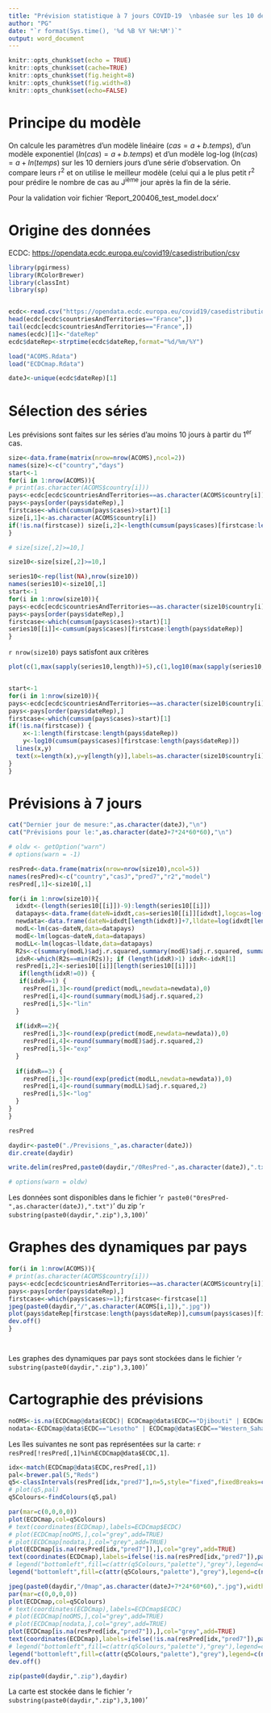 ```yaml
---
title: "Prévision statistique à 7 jours COVID-19  \nbasée sur les 10 derniers jours d'observation"
author: "PG"
date: "`r format(Sys.time(), '%d %B %Y %H:%M')`"
output: word_document
---
```


```r
knitr::opts_chunk$set(echo = TRUE)
knitr::opts_chunk$set(cache=TRUE)
knitr::opts_chunk$set(fig.height=8)
knitr::opts_chunk$set(fig.width=8)
knitr::opts_chunk$set(echo=FALSE)
```


# Principe du modèle

On calcule les paramètres d'un modèle linéaire ($cas = a + b.temps$), d'un modèle exponentiel ($ln(cas) = a + b.temps$) et d'un modèle log-log ($ln(cas) = a +ln(temps)$ sur les 10 derniers jours d'une série d'observation. On compare leurs r^2^ et on utilise le meilleur modèle (celui qui a le plus petit r^2^ pour prédire le nombre de cas au J^ième^ jour après la fin de la série.

Pour la validation voir fichier 'Report_200406_test_model.docx'


# Origine des données

ECDC: [https://opendata.ecdc.europa.eu/covid19/casedistribution/csv](https://opendata.ecdc.europa.eu/covid19/casedistribution/csv)

```r

library(pgirmess)
library(RColorBrewer)
library(classInt)
library(sp)


ecdc<-read.csv("https://opendata.ecdc.europa.eu/covid19/casedistribution/csv")
head(ecdc[ecdc$countriesAndTerritories=="France",])
tail(ecdc[ecdc$countriesAndTerritories=="France",])
names(ecdc)[1]<-"dateRep"
ecdc$dateRep<-strptime(ecdc$dateRep,format="%d/%m/%Y")

load("ACOMS.Rdata")
load("ECDCmap.Rdata")

dateJ<-unique(ecdc$dateRep)[1]

```

# Sélection des séries

Les prévisions sont faites sur les séries d'au moins 10 jours à partir du 1^er^ cas.

```r

size<-data.frame(matrix(nrow=nrow(ACOMS),ncol=2))
names(size)<-c("country","days")
start<-1
for(i in 1:nrow(ACOMS)){
# print(as.character(ACOMS$country[i]))
pays<-ecdc[ecdc$countriesAndTerritories==as.character(ACOMS$country[i]),]
pays<-pays[order(pays$dateRep),]
firstcase<-which(cumsum(pays$cases)>start)[1]
size[i,1]<-as.character(ACOMS$country[i])
if(!is.na(firstcase)) size[i,2]<-length(cumsum(pays$cases)[firstcase:length(cumsum(pays$cases))]) else size[i,2]<-0
}

# size[size[,2]>=10,]

size10<-size[size[,2]>=10,]

series10<-rep(list(NA),nrow(size10))
names(series10)<-size10[,1]
start<-1
for(i in 1:nrow(size10)){
pays<-ecdc[ecdc$countriesAndTerritories==as.character(size10$country[i]),]
pays<-pays[order(pays$dateRep),]
firstcase<-which(cumsum(pays$cases)>start)[1]
series10[[i]]<-cumsum(pays$cases)[firstcase:length(pays$dateRep)]
}

```

`r nrow(size10)` pays satisfont aux critères

```r

plot(c(1,max(sapply(series10,length))+5),c(1,log10(max(sapply(series10,max)))),las=1,ylab="log10(cases)",xlab="days since 1th case",type="n")


start<-1
for(i in 1:nrow(size10)){
pays<-ecdc[ecdc$countriesAndTerritories==as.character(size10$country[i]),]
pays<-pays[order(pays$dateRep),]
firstcase<-which(cumsum(pays$cases)>start)[1]
if(!is.na(firstcase)) {
    x<-1:length(firstcase:length(pays$dateRep))
    y<-log10(cumsum(pays$cases)[firstcase:length(pays$dateRep)])
  lines(x,y)
  text(x=length(x),y=y[length(y)],labels=as.character(size10$country[i]),cex=0.8,pos=4,col="red")
}
}


```

# Prévisions à 7 jours

```r
cat("Dernier jour de mesure:",as.character(dateJ),"\n")
cat("Prévisions pour le:",as.character(dateJ+7*24*60*60),"\n")

# oldw <- getOption("warn")
# options(warn = -1)

resPred<-data.frame(matrix(nrow=nrow(size10),ncol=5))
names(resPred)<-c("country","casJ","pred7","r2","model")
resPred[,1]<-size10[,1]

for(i in 1:nrow(size10)){
  idxdt<-(length(series10[[i]])-9):length(series10[[i]])
  datapays<-data.frame(dateN=idxdt,cas=series10[[i]][idxdt],logcas=log(series10[[i]][idxdt]),lldate=log(idxdt))
  newdata<-data.frame(dateN=idxdt[length(idxdt)]+7,lldate=log(idxdt[length(idxdt)]+7))
  modL<-lm(cas~dateN,data=datapays)
  modE<-lm(logcas~dateN,data=datapays)
  modLL<-lm(logcas~lldate,data=datapays)
  R2s<-c(summary(modL)$adj.r.squared,summary(modE)$adj.r.squared, summary(modLL)$adj.r.squared)
  idxR<-which(R2s==min(R2s)); if (length(idxR)>1) idxR<-idxR[1]
  resPred[i,2]<-series10[[i]][length(series10[[i]])]
   if(length(idxR!=0)) {  
   if(idxR==1) {
    resPred[i,3]<-round(predict(modL,newdata=newdata),0)
    resPred[i,4]<-round(summary(modL)$adj.r.squared,2)
    resPred[i,5]<-"lin"
  }
  
  if(idxR==2){
    resPred[i,3]<-round(exp(predict(modE,newdata=newdata)),0)
    resPred[i,4]<-round(summary(modE)$adj.r.squared,2)
    resPred[i,5]<-"exp"    
  } 
 
  if(idxR==3) {
    resPred[i,3]<-round(exp(predict(modLL,newdata=newdata)),0)
    resPred[i,4]<-round(summary(modLL)$adj.r.squared,2)
    resPred[i,5]<-"log"    
  }
}
}

resPred

daydir<-paste0("./Previsions_",as.character(dateJ))
dir.create(daydir)

write.delim(resPred,paste0(daydir,"/0ResPred-",as.character(dateJ),".txt"))

# options(warn = oldw)

```

Les données sont disponibles dans le fichier '`r paste0("0resPred-",as.character(dateJ),".txt")`' du zip '`r substring(paste0(daydir,".zip"),3,100)`'

# Graphes des dynamiques par pays

```r


for(i in 1:nrow(ACOMS)){
# print(as.character(ACOMS$country[i]))
pays<-ecdc[ecdc$countriesAndTerritories==as.character(ACOMS$country[i]),]
pays<-pays[order(pays$dateRep),]
firstcase<-which(pays$cases>=1);firstcase<-firstcase[1]
jpeg(paste0(daydir,"/",as.character(ACOMS[i,1]),".jpg"))
plot(pays$dateRep[firstcase:length(pays$dateRep)],cumsum(pays$cases)[firstcase:length(pays$dateRep)],type="l",las=1,xlab="",ylab="cases",main=paste0(as.character(ACOMS$country[i]),"\n",as.character(dateJ)))
dev.off()
}




```


Les graphes des dynamiques par pays sont stockées dans le fichier '`r substring(paste0(daydir,".zip"),3,100)`'

# Cartographie des prévisions

```r

noOMS<-is.na(ECDCmap@data$ECDC)| ECDCmap@data$ECDC=="Djibouti" | ECDCmap@data$ECDC=="Egypt" | ECDCmap@data$ECDC=="Libya" | ECDCmap@data$ECDC=="Morocco" | ECDCmap@data$ECDC=="Somalia" | ECDCmap@data$ECDC=="Sudan" | ECDCmap@data$ECDC=="Tunisia"
nodata<-ECDCmap@data$ECDC=="Lesotho" | ECDCmap@data$ECDC=="Western_Sahara" | ECDCmap@data$ECDC=="South_Sudan" | ECDCmap@data$ECDC=="Malawi"

```

Les îles suivantes ne sont pas représentées sur la carte: `r resPred[!resPred[,1]%in%ECDCmap@data$ECDC,1]`.

```r


idx<-match(ECDCmap@data$ECDC,resPred[,1])
pal<-brewer.pal(5,"Reds")
q5<-classIntervals(resPred[idx,"pred7"],n=5,style="fixed",fixedBreaks=c(0,100,500,1000,2500,100000))
# plot(q5,pal)
q5Colours<-findColours(q5,pal)

par(mar=c(0,0,0,0))
plot(ECDCmap,col=q5Colours)
# text(coordinates(ECDCmap),labels=ECDCmap$ECDC)
# plot(ECDCmap[noOMS,],col="grey",add=TRUE)
# plot(ECDCmap[nodata,],col="grey",add=TRUE)
plot(ECDCmap[is.na(resPred[idx,"pred7"]),],col="grey",add=TRUE)
text(coordinates(ECDCmap),labels=ifelse(!is.na(resPred[idx,"pred7"]),paste0(resPred[idx,"casJ"],"->",resPred[idx,"pred7"],"\n",resPred[idx,"r2"]),""),cex=1)
# legend("bottomleft",fill=c(attr(q5Colours,"palette"),"grey"),legend=c(names(attr(q5Colours,"table")),"non WHO Africa or NA"),bty="n",title="Cases 16/4/20 (predicted)")
legend("bottomleft",fill=c(attr(q5Colours,"palette"),"grey"),legend=c(names(attr(q5Colours,"table")),"no data"),bty="n",title=paste0("Cases ",as.character(dateJ+7*24*60*60)," (predicted)"))

jpeg(paste0(daydir,"/0map",as.character(dateJ+7*24*60*60),".jpg"),width=20,height=20,unit="cm",res=100)
par(mar=c(0,0,0,0))
plot(ECDCmap,col=q5Colours)
# text(coordinates(ECDCmap),labels=ECDCmap$ECDC)
# plot(ECDCmap[noOMS,],col="grey",add=TRUE)
# plot(ECDCmap[nodata,],col="grey",add=TRUE)
plot(ECDCmap[is.na(resPred[idx,"pred7"]),],col="grey",add=TRUE)
text(coordinates(ECDCmap),labels=ifelse(!is.na(resPred[idx,"pred7"]),paste0(resPred[idx,"casJ"],"->",resPred[idx,"pred7"],"\n",resPred[idx,"r2"]),""),cex=0.8)
# legend("bottomleft",fill=c(attr(q5Colours,"palette"),"grey"),legend=c(names(attr(q5Colours,"table")),"non WHO Africa or NA"),bty="n",title="Cases 16/4/20 (predicted)")
legend("bottomleft",fill=c(attr(q5Colours,"palette"),"grey"),legend=c(names(attr(q5Colours,"table")),"no data"),bty="n",title=paste0("Cases ",as.character(dateJ+7*24*60*60)," (predicted)"))
dev.off()

zip(paste0(daydir,".zip"),daydir)

```

La carte est stockée dans le fichier '`r substring(paste0(daydir,".zip"),3,100)`'
